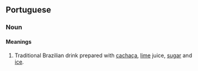 ==Portuguese==
===Noun===
====Meanings====
#Traditional Brazilian drink prepared with [[cachaça]], [[lime]] juice, [[sugar]] and [[ice]].